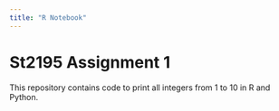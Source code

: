 ```yaml
---
title: "R Notebook"
---
```

# St2195 Assignment 1
This repository contains code to print all integers from 1 to 10 in R and Python.

